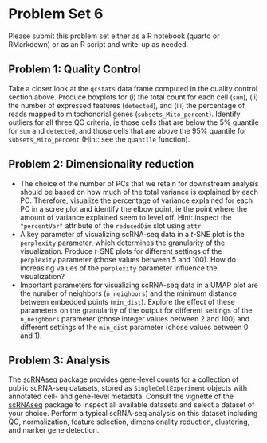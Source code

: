 # Problem Set 6

Please submit this problem set either as a R notebook (quarto or RMarkdown) or as an R script and write-up as needed.

## Problem 1: Quality Control

Take a closer look at the `qcstats` data frame computed in the quality control section above. Produce boxplots for (i) the total count for each cell (`sum`), (ii) the number of expressed features (`detected`), and (iii) the percentage of reads mapped to mitochondrial genes (`subsets_Mito_percent`). Identify outliers for all three QC criteria, ie those cells that are below the 5% quantile for `sum` and `detected`, and those cells that are above the 95% quantile for `subsets_Mito_percent` (Hint: see the `quantile` function).

## Problem 2: Dimensionality reduction
    
-   The choice of the number of PCs that we retain for downstream analysis should be based on how much of the total variance is explained by each PC. Therefore, visualize the percentage of variance explained for each PC in a scree plot and identify the elbow point, ie the point where the amount of variance explained seem to level off. Hint: inspect the `"percentVar"` attribute of the `reducedDim` slot using `attr`.
-   A key parameter of visualizing scRNA-seq data in a *t*-SNE plot is the `perplexity` parameter, which determines the granularity of the visualization. Produce *t*-SNE plots for different settings of the `perplexity` parameter (chose values between 5 and 100). How do increasing values of the `perplexity` parameter influence the visualization?
-   Important parameters for visualizing scRNA-seq data in a UMAP plot are the number of neighbors (`n_neighbors`) and the minimum distance between embedded points (`min_dist`). Explore the effect of these parameters on the granularity of the output for different settings of the `n_neighbors` parameter (chose integer values between 2 and 100) and different settings of the `min_dist` parameter (chose values between 0 and 1).
    
## Problem 3: Analysis

The [scRNAseq](https://bioconductor.org/packages/scRNAseq) package provides gene-level counts for a collection of public scRNA-seq datasets, stored as `SingleCellExperiment` objects with annotated cell- and gene-level metadata. Consult the vignette of the [scRNAseq](https://bioconductor.org/packages/scRNAseq) package to inspect all available datasets and select a dataset of your choice. Perform a typical scRNA-seq analysis on this dataset including QC, normalization, feature selection, dimensionality reduction, clustering, and marker gene detection.

